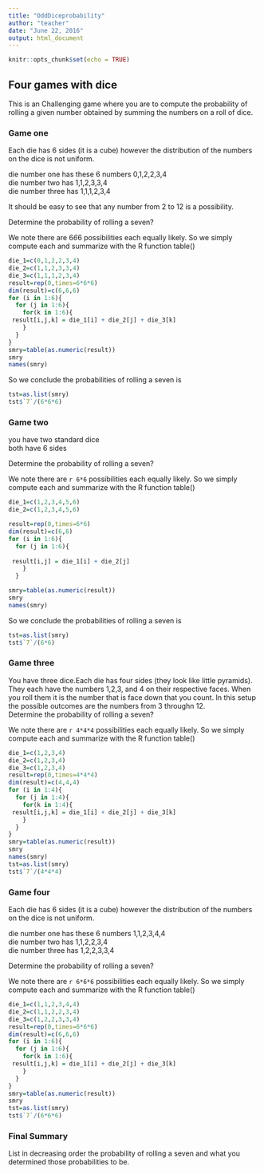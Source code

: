 ```yaml
---
title: "OddDiceprobability"
author: "teacher"
date: "June 22, 2016"
output: html_document
---
```


```r
knitr::opts_chunk$set(echo = TRUE)
```

## Four games with dice

This is an Challenging game where you are to compute the probability of rolling a given number obtained by summing the numbers on a roll of dice. 

### Game one  

Each die has 6 sides (it is a cube) however the distribution of the numbers on the dice is not uniform.  

die number one has these 6 numbers  0,1,2,2,3,4  
die number two has 1,1,2,3,3,4  
die number three has 1,1,1,2,3,4  

It should be easy to see that any number from 2 to 12 is a possibility.  

Determine the probability of rolling a seven?

We note there are 6*6*6 possibilities each equally likely. So we simply compute each and summarize with the R function table()

```r
die_1=c(0,1,2,2,3,4)
die_2=c(1,1,2,3,3,4)
die_3=c(1,1,1,2,3,4)
result=rep(0,times=6*6*6)
dim(result)=c(6,6,6)
for (i in 1:6){
  for (j in 1:6){
    for(k in 1:6){
 result[i,j,k] = die_1[i] + die_2[j] + die_3[k]  
    }
  }
}
smry=table(as.numeric(result))
smry
names(smry)
```
So we conclude the probabilities of rolling a seven is  
```r
tst=as.list(smry)
tst$`7`/(6*6*6)

```



### Game two

you have two standard dice  
both have 6 sides 

Determine the probability of rolling a seven?  


We note there are `r 6*6` possibilities each equally likely. So we simply compute each and summarize with the R function table()

```r
die_1=c(1,2,3,4,5,6)
die_2=c(1,2,3,4,5,6)

result=rep(0,times=6*6)
dim(result)=c(6,6)
for (i in 1:6){
  for (j in 1:6){
    
 result[i,j] = die_1[i] + die_2[j] 
    }
  }

smry=table(as.numeric(result))
smry
names(smry)
```
So we conclude the probabilities of rolling a seven is  
```r
tst=as.list(smry)
tst$`7`/(6*6)

```



### Game three  

You have three dice.Each die has four sides (they look like little pyramids).
They each have the numbers 1,2,3, and 4 on their respective faces. When you roll them it is the number that is face down that you count.  In this setup the possible outcomes are the numbers from 3 throughn 12.  
Determine the probability of rolling a seven? 



We note there are `r 4*4*4` possibilities each equally likely. So we simply compute each and summarize with the R function table()

```r
die_1=c(1,2,3,4)
die_2=c(1,2,3,4)
die_3=c(1,2,3,4)
result=rep(0,times=4*4*4)
dim(result)=c(4,4,4)
for (i in 1:4){
  for (j in 1:4){
    for(k in 1:4){
 result[i,j,k] = die_1[i] + die_2[j] + die_3[k]  
    }
  }
}
smry=table(as.numeric(result))
smry
names(smry)
tst=as.list(smry)
tst$`7`/(4*4*4)
```

### Game four  

Each die has 6 sides (it is a cube) however the distribution of the numbers on the dice is not uniform.  

die number one has these 6 numbers  1,1,2,3,4,4  
die number two has 1,1,2,2,3,4  
die number three has 1,2,2,3,3,4  



Determine the probability of rolling a seven?

We note there are `r 6*6*6`  possibilities each equally likely. So we simply compute each and summarize with the R function table()

```r
die_1=c(1,1,2,3,4,4)
die_2=c(1,1,2,2,3,4)
die_3=c(1,2,2,3,3,4)
result=rep(0,times=6*6*6)
dim(result)=c(6,6,6)
for (i in 1:6){
  for (j in 1:6){
    for(k in 1:6){
 result[i,j,k] = die_1[i] + die_2[j] + die_3[k]  
    }
  }
}
smry=table(as.numeric(result))
smry
tst=as.list(smry)
tst$`7`/(6*6*6)

```



### Final Summary

List in decreasing order the probability of rolling a seven and what you determined those probabilities to be.